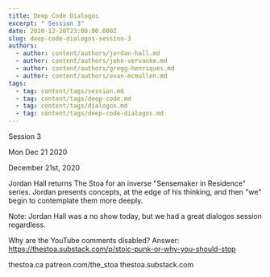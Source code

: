 ```yaml
---
title: Deep Code Dialogos
excerpt: " Session 3"
date: 2020-12-20T23:00:00.000Z
slug: deep-code-dialogos-session-3
authors:
  - author: content/authors/jordan-hall.md
  - author: content/authors/john-vervaeke.md
  - author: content/authors/gregg-henriques.md
  - author: content/authors/evan-mcmullen.md
tags:
  - tag: content/tags/session.md
  - tag: content/tags/deep-code.md
  - tag: content/tags/dialogos.md
  - tag: content/tags/deep-code-dialogos.md
---
```




 Session 3

Mon Dec 21 2020

December 21st, 2020

Jordan Hall returns The Stoa for an inverse "Sensemaker in Residence" series. Jordan presents concepts, at the edge of his thinking, and then "we" begin to contemplate them more deeply.

Note: Jordan Hall was a no show today, but we had a great dialogos session regardless. 

Why are the YouTube comments disabled? Answer: https://thestoa.substack.com/p/stoic-punk-or-why-you-should-stop

thestoa.ca
patreon.com/the_stoa
thestoa.substack.com


